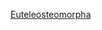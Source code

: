 {{WPSS-cat}}
{{Stub Category
|article=[[鱸形目|鱸形目]]鱼类
|newstub=鱸形目小作品
|category=鱸形目}}
{{Hiddencat}}

[[Category:輻鰭魚小作品|Euteleosteomorpha]]